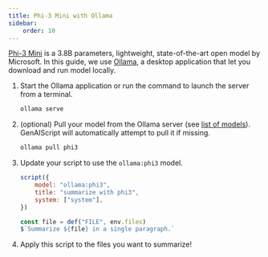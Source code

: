 ```yaml
---
title: Phi-3 Mini with Ollama
sidebar:
    order: 10
---
```


[Phi-3 Mini](https://azure.microsoft.com/en-us/blog/introducing-phi-3-redefining-whats-possible-with-slms/) 
is a 3.8B parameters, lightweight, state-of-the-art open model by Microsoft.
In this guide, we use [Ollama](https://ollama.com/), 
a desktop application that let you download and run model locally.

<Steps>

<ol>

<li>

Start the Ollama application or run the command to launch the server from a terminal.

```sh
ollama serve
```

</li>

<li>

(optional) Pull your model from the Ollama server (see [list of models](https://ollama.com/library)).
GenAIScript will automatically attempt to pull it if missing.

```sh
ollama pull phi3
```

</li>

<li>

Update your script to use the `ollama:phi3` model.

```js title="summarize-phi3.genai.js" "ollama:phi3"
script({
    model: "ollama:phi3",
    title: "summarize with phi3",
    system: ["system"],
})

const file = def("FILE", env.files)
$`Summarize ${file} in a single paragraph.`
```

</li>

<li>

Apply this script to the files you want to summarize!

</li>

</ol>

</Steps>